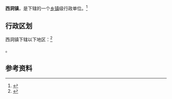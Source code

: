 {{中国乡级行政区|62/09/02/100/000}}

'''西洞镇'''，是{{PRC admin/fullname|62/09/02/100/000|3}}下辖的一个[[乡镇|乡镇]]级行政单位。<ref>{{PRC admin/ref sgc|{{PRC admin/parent|62/09/02/100/000}}}}</ref>

== 行政区划 ==

西洞镇下辖以下地区：<ref>{{PRC admin/ref sgc|62/09/02/100/000}}</ref>

{{PRC admin/children|62/09/02/100/000}}。

== 参考资料 ==

{{reflist}}

{{行政区划小作品}}
{{PRC admin/navcat|62/09/02/100/000}}